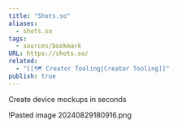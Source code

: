 ```yaml
---
title: "Shots.so"
aliases:
  - shots.so
tags:
  - sources/bookmark
URL: https://shots.so/
related:
  - "[[🗺️ Creator Tooling|Creator Tooling]]"
publish: true
---
```




Create device mockups in seconds

!<Link href="/c/pasted-image-20240829180916png" className="text-[var(--color-primary)] hover:underline hover:text-[var(--color-secondary)] transition-colors font-medium">Pasted image 20240829180916.png</Link>